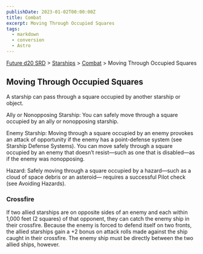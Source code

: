 ```yaml
---
publishDate: 2023-01-02T00:00:00Z
title: Combat
excerpt: Moving Through Occupied Squares
tags:
  - markdown
  - conversion
  - Astro
---
```






[Future d20 SRD](/#futureD20) > [Starships](future-d20-srd-starships-index) > [Combat](future-d20-srd-starships-combat-index) > Moving Through Occupied Squares




## Moving Through Occupied Squares


A starship can pass through a square occupied by another starship or object.


Ally or Nonopposing Starship: You can safely move through a square occupied by an ally or nonopposing starship.


Enemy Starship: Moving through a square occupied by an enemy provokes an attack of opportunity if the enemy has a point-defense system (see Starship Defense Systems). You can move safely through a square occupied by an enemy that doesn’t resist—such as one that is disabled—as if the enemy was nonopposing.


Hazard: Safely moving through a square occupied by a hazard—such as a cloud of space debris or an asteroid— requires a successful Pilot check (see Avoiding Hazards).


### Crossfire


If two allied starships are on opposite sides of an enemy and each within 1,000 feet (2 squares) of that opponent, they can catch the enemy ship in their crossfire. Because the enemy is forced to defend itself on two fronts, the allied starships gain a +2 bonus on attack rolls made against the ship caught in their crossfire. The enemy ship must be directly between the two allied ships, however.



